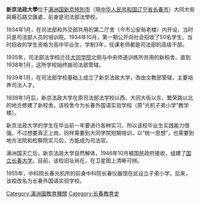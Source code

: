{{unreferenced|time=2017-02-26T06:12:38+00:00}}
'''新京法政大學'''位于[[满洲国|满洲国]][[新京特別市|新京特別市]]（現[[中华人民共和国|中华人民共和国]][[辽宁省|辽宁省]][[长春市|长春市]]）大同大街與磐石路交匯處，前身是司法部法學校。

1934年1月，在司法部和外交部共用的第二厅舍（今市公安局老楼）内开设，当时只是司法部人员的培训班。1934年10月，第一期公开向社会招收了50名学生。当时招收的学生资格为高中毕业生，学制3年，任课老师都是司法部的高级干部。

1935年，司法部法学校迁往[[大同學院_(滿洲國)|大同学院]]北侧与中央师道训练所共用的新校舍。直到1938年1月，这所学校始终由司法部管辖。

1939年1月，在司法部学校基础上成立了新京法政大学，改由文教部管辖，主要培养司法人才。

1939年1月后，新京法政大学在原司法部法学校以西、大同大街以东、繁荣路以北的地方修建了新校舍。该校舍今为长春外国语实验学校（原“光机子弟小学”教学楼）。

新京法政大学的学生在毕业前一年要进行各种实习，所以该校毕业生实践能力很强。不过想要真正上岗，同样需要到大同学院短期培训，以“统一思想”，也需要到地方法院和检察院实习后，方能成为司法官。

满洲国灭亡后，新京法政大学自然解体，1946年10月被国民政府接收，组建了[[國立長春大學|国立长春大学]]。目前，该校旧址尚在，在卫星图上清晰可辨。

1955年，中科院长春光机所的前身中科院长春仪器馆在此设立子弟小学。后来，该校改名为长春外国语实验学校。

[[Category:滿洲國教育機關|Category:滿洲國教育機關]]
[[Category:长春教育史|Category:长春教育史]]